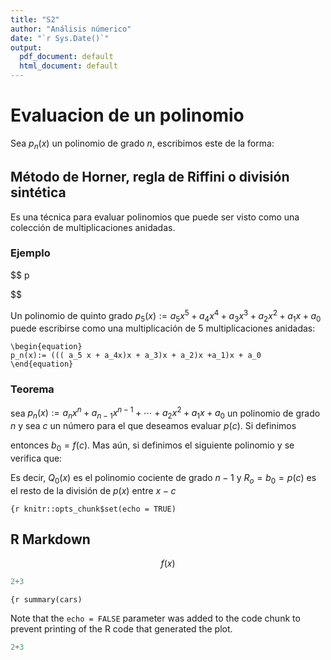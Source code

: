 ```yaml
---
title: "S2"
author: "Análisis númerico"
date: "`r Sys.Date()`"
output:
  pdf_document: default
  html_document: default
---
```

# Evaluacion de un polinomio

Sea $p_n(x)$ un polinomio de grado $n$, escribimos este de la forma:

\begin{equation}
p_n(x):= a_n x^n + a_{n-1}x^{n-1} +\cdots + a_2x^2 + a_{1}x + a_0
\end{equation}

## Método de Horner, regla de Riffini o división sintética

Es una técnica para evaluar polinomios que puede ser visto como una colección de multiplicaciones anidadas.

### Ejemplo



$$
p


$$

Un polinomio de quinto grado $p_5(x):= a_5 x^5 + a_4x^4 + a_3 x^3+ a_2x^2 + a_{1}x + a_0$ puede escribirse como una multiplicación de 5 multiplicaciones anidadas:

```
\begin{equation}
p_n(x):= ((( a_5 x + a_4x)x + a_3)x + a_2)x +a_1)x + a_0
\end{equation}
```

### Teorema

sea $p_n(x):= a_n x^n + a_{n-1}x^{n-1} +\cdots + a_2x^2 + a_{1}x + a_0$ un polinomio de grado $n$ y sea $c$ un número para el que deseamos evaluar $p(c)$. Si definimos \begin{align*}
b_n &:= a_n\\
b_{k} &:= a_k + cb_{k+1}, \text{ para } k=n-1,n-2,\ldots, 2,1,0
\end{align*}

entonces $b_0= f(c)$. Mas aún, si definimos el siguiente polinomio \begin{equation}
Q_o(x):= b_n x^n + b_{n-1}x^{n-1} +\cdots + b_2x^2 + b_{1}x + b_0
\end{equation} y \begin{equation}
R_0 = b_0
\end{equation} se verifica que:

```{=tex}
\begin{equation}
p(x)= (x-c)Q_o(x)+ R_o
\end{equation}
```

Es decir, $Q_0(x)$ es el polinomio cociente de grado $n-1$ y $R_o= b_0= p(c)$ es el resto de la división de $p(x)$ entre $x-c$

```{r
knitr::opts_chunk$set(echo = TRUE)
```

## R Markdown

$$
f(x)
$$



```python
2+3
````

```{r
summary(cars)
```

Note that the `echo = FALSE` parameter was added to the code chunk to prevent printing of the R code that generated the plot.



```python
2+3
````
